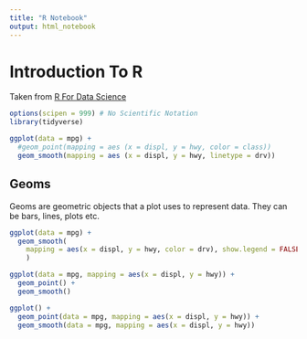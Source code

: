 ---
title: "R Notebook"
output: html_notebook
---

# Introduction To R

Taken from [R For Data Science](https://r4ds.had.co.nz/data-visualisation.html)

```{r}
options(scipen = 999) # No Scientific Notation
library(tidyverse)

ggplot(data = mpg) +
  #geom_point(mapping = aes (x = displ, y = hwy, color = class))
  geom_smooth(mapping = aes (x = displ, y = hwy, linetype = drv))
```

## Geoms
Geoms are geometric objects that a plot uses to represent data. They can be bars, lines, plots etc.

```{r}
ggplot(data = mpg) +
  geom_smooth(
    mapping = aes(x = displ, y = hwy, color = drv), show.legend = FALSE
    )
```

```{r}
ggplot(data = mpg, mapping = aes(x = displ, y = hwy)) +
  geom_point() +
  geom_smooth()

ggplot() +
  geom_point(data = mpg, mapping = aes(x = displ, y = hwy)) +
  geom_smooth(data = mpg, mapping = aes(x = displ, y = hwy))
```